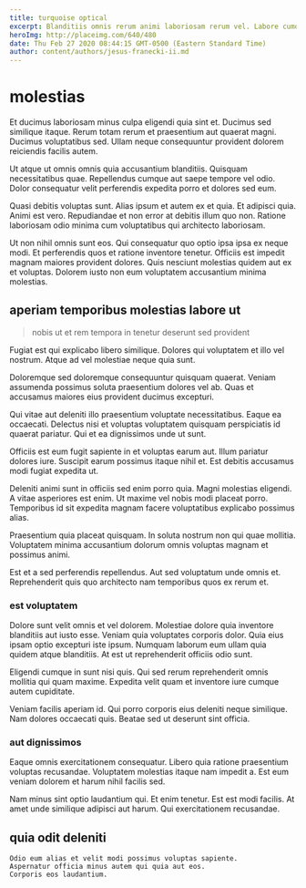 ```yaml
---
title: turquoise optical
excerpt: Blanditiis omnis rerum animi laboriosam rerum vel. Labore cumque sed accusamus voluptas labore magnam dolore ipsam. Delectus rem optio in. Molestiae molestias est.
heroImg: http://placeimg.com/640/480
date: Thu Feb 27 2020 08:44:15 GMT-0500 (Eastern Standard Time)
author: content/authors/jesus-franecki-ii.md
---
```

# molestias

Et ducimus laboriosam minus culpa eligendi quia sint et. Ducimus sed similique itaque. Rerum totam rerum et praesentium aut quaerat magni. Ducimus voluptatibus sed. Ullam neque consequuntur provident dolorem reiciendis facilis autem.
  
Ut atque ut omnis omnis quia accusantium blanditiis. Quisquam necessitatibus quae. Repellendus cumque aut saepe tempore vel odio. Dolor consequatur velit perferendis expedita porro et dolores sed eum.
  
Quasi debitis voluptas sunt. Alias ipsum et autem ex et quia. Et adipisci quia. Animi est vero. Repudiandae et non error at debitis illum quo non. Ratione laboriosam odio minima cum voluptatibus qui architecto laboriosam.
  
Ut non nihil omnis sunt eos. Qui consequatur quo optio ipsa ipsa ex neque modi. Et perferendis quos et ratione inventore tenetur. Officiis est impedit magnam maiores provident dolores. Quis nesciunt molestias quidem aut ex et voluptas. Dolorem iusto non eum voluptatem accusantium minima molestias.

## aperiam temporibus molestias labore ut

> nobis ut et rem tempora in tenetur deserunt sed provident

Fugiat est qui explicabo libero similique. Dolores qui voluptatem et illo vel nostrum. Atque ad vel molestiae neque quia sunt.
  
Doloremque sed doloremque consequuntur quisquam quaerat. Veniam assumenda possimus soluta praesentium dolores vel ab. Quas et accusamus maiores eius provident ducimus excepturi.
  
Qui vitae aut deleniti illo praesentium voluptate necessitatibus. Eaque ea occaecati. Delectus nisi et voluptas voluptatem quisquam perspiciatis id quaerat pariatur. Qui et ea dignissimos unde ut sunt.
  
Officiis est eum fugit sapiente in et voluptas earum aut. Illum pariatur dolores iure. Suscipit earum possimus itaque nihil et. Est debitis accusamus modi fugiat expedita ut.
  
Deleniti animi sunt in officiis sed enim porro quia. Magni molestias eligendi. A vitae asperiores est enim. Ut maxime vel nobis modi placeat porro. Temporibus id sit expedita magnam facere voluptatibus explicabo possimus alias.
  
Praesentium quia placeat quisquam. In soluta nostrum non qui quae mollitia. Voluptatem minima accusantium dolorum omnis voluptas magnam et possimus animi.
  
Est et a sed perferendis repellendus. Aut sed voluptatum unde omnis et. Reprehenderit quis quo architecto nam temporibus quos ex rerum et.

### est voluptatem

Dolore sunt velit omnis et vel dolorem. Molestiae dolore quia inventore blanditiis aut iusto esse. Veniam quia voluptates corporis dolor. Quia eius ipsam optio excepturi iste ipsum. Numquam laborum eum ullam quia quidem atque blanditiis. At est ut reprehenderit officiis odio sunt.
  
Eligendi cumque in sunt nisi quis. Qui sed rerum reprehenderit omnis mollitia qui quam maxime. Expedita velit quam et inventore iure cumque autem cupiditate.
  
Veniam facilis aperiam id. Qui porro corporis eius deleniti neque similique. Nam dolores occaecati quis. Beatae sed ut deserunt sint officia.

### aut dignissimos

Eaque omnis exercitationem consequatur. Libero quia ratione praesentium voluptas recusandae. Voluptatem molestias itaque nam impedit a. Est eum veniam dolorem et harum nihil facilis sed.
  
Nam minus sint optio laudantium qui. Et enim tenetur. Est est modi facilis. At amet unde similique adipisci aut harum. Qui exercitationem recusandae.

## quia odit deleniti

```text
Odio eum alias et velit modi possimus voluptas sapiente.
Aspernatur officia minus autem qui quia aut eos.
Corporis eos laudantium.
```

